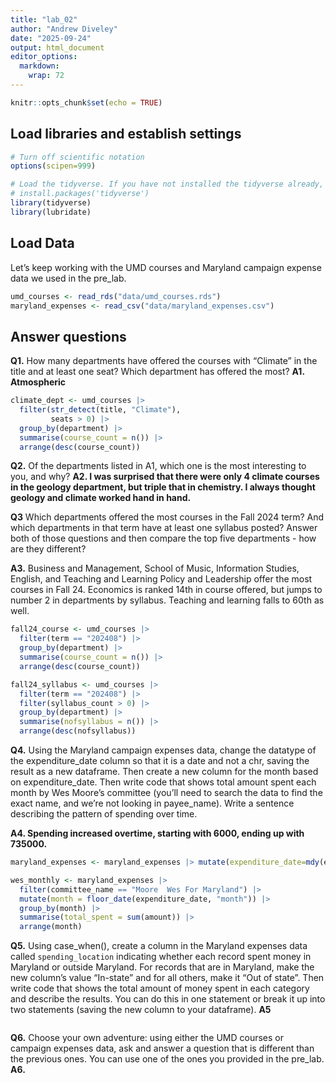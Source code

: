 ```yaml
---
title: "lab_02"
author: "Andrew Diveley"
date: "2025-09-24"
output: html_document
editor_options: 
  markdown: 
    wrap: 72
---
```


```r
knitr::opts_chunk$set(echo = TRUE)
```

## Load libraries and establish settings

```r
# Turn off scientific notation
options(scipen=999)

# Load the tidyverse. If you have not installed the tidyverse already, remove the # from the next line and run it first.  
# install.packages('tidyverse')
library(tidyverse)
library(lubridate)
```

## Load Data

Let's keep working with the UMD courses and Maryland campaign expense
data we used in the pre_lab.

```r
umd_courses <- read_rds("data/umd_courses.rds")
maryland_expenses <- read_csv("data/maryland_expenses.csv")
```

## Answer questions

**Q1.** How many departments have offered the courses with "Climate" in
the title and at least one seat? Which department has offered the most?
**A1. Atmospheric**

```r
climate_dept <- umd_courses |>
  filter(str_detect(title, "Climate"),
         seats > 0) |>
  group_by(department) |>
  summarise(course_count = n()) |>
  arrange(desc(course_count))
```

**Q2.** Of the departments listed in A1, which one is the most
interesting to you, and why? **A2. I was surprised that there were only
4 climate courses in the geology department, but triple that in
chemistry. I always thought geology and climate worked hand in hand.**

**Q3** Which departments offered the most courses in the Fall 2024 term?
And which departments in that term have at least one syllabus posted?
Answer both of those questions and then compare the top five
departments - how are they different?

**A3.** Business and Management, School of Music, Information Studies,
English, and Teaching and Learning Policy and Leadership offer the most
courses in Fall 24. Economics is ranked 14th in course offered, but
jumps to number 2 in departments by syllabus. Teaching and learning
falls to 60th as well.

```r
fall24_course <- umd_courses |>
  filter(term == "202408") |>
  group_by(department) |>
  summarise(course_count = n()) |>
  arrange(desc(course_count))

fall24_syllabus <- umd_courses |>
  filter(term == "202408") |>
  filter(syllabus_count > 0) |>
  group_by(department) |>
  summarise(nofsyllabus = n()) |>
  arrange(desc(nofsyllabus))
```

**Q4.** Using the Maryland campaign expenses data, change the datatype
of the expenditure_date column so that it is a date and not a chr,
saving the result as a new dataframe. Then create a new column for the
month based on expenditure_date. Then write code that shows total amount
spent each month by Wes Moore's committee (you'll need to search the
data to find the exact name, and we're not looking in payee_name). Write
a sentence describing the pattern of spending over time.

**A4. Spending increased overtime, starting with 6000, ending up with 735000.**

```r
maryland_expenses <- maryland_expenses |> mutate(expenditure_date=mdy(expenditure_date))

wes_monthly <- maryland_expenses |>
  filter(committee_name == "Moore  Wes For Maryland") |>
  mutate(month = floor_date(expenditure_date, "month")) |>
  group_by(month) |>
  summarise(total_spent = sum(amount)) |>
  arrange(month)
```

**Q5.** Using case_when(), create a column in the Maryland expenses data
called `spending_location` indicating whether each record spent money in
Maryland or outside Maryland. For records that are in Maryland, make the
new column's value "In-state" and for all others, make it "Out of
state". Then write code that shows the total amount of money spent in
each category and describe the results. You can do this in one statement
or break it up into two statements (saving the new column to your
dataframe). **A5**

```r
```

**Q6.** Choose your own adventure: using either the UMD courses or
campaign expenses data, ask and answer a question that is different than
the previous ones. You can use one of the ones you provided in the
pre_lab. **A6.**

```r
```
